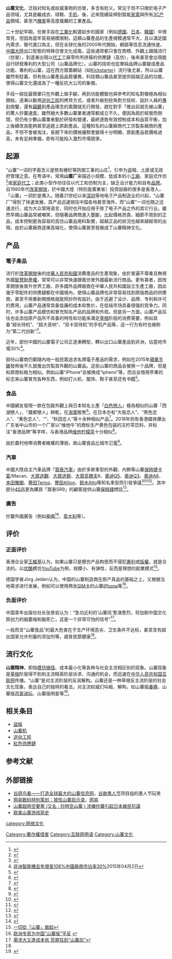 {{Redirect2|山寨|本词的其他含义|山寨乡}}
'''山寨文化'''，泛指对知名或权威事物的仿冒，多含有贬义。常见于但不只限於电子产品领域，尤其是繼成衣、球鞋、[[手机|手机]]、後，近來陸續延伸到智能[[家電|家電]]與所有[[3C产品|3C产品]]領域，甚至汽[[機車|機車]]等高度複雜的工業產品。

二十世紀早期，仿冒手段在[[工業化|工業化]]較遲起步的國家（例如[[德國|德國]]、[[日本|日本]]、[[韓國|韓國]]）中很常見，但因為當年貿易規模限制，這類山寨產品的生產規模通常不大，且以滿足國內需求、替代進口為主，但在全球化後的2000年代開始，網路等信息流通快速，[[中國大陸|中國大陸]]出口型態的特殊仿冒文化成風，這些通常都只會在商標、外觀上跟隨流行（仿冒），到逐漸出現以[[代工|代工]]工廠零件所拼揍的供應鏈（高仿），後來甚至會出現能自行研發專利的大型公司（山寨品牌化）。山寨的技術也從單純品牌山寨變成產品功能、專利的山寨，這在西方眾籌網站（如[[Kickstarter|Kickstarter]]）流行後尤甚，所以山寨雖然有貶義，但有些山寨產品品質優異，科技類山寨品甚至提供超越正品的功能，使得山寨文化還成為了一種反抗大公司的象徵。

手段一般從最簡單只在外觀上做手腳，再到功能體驗也與參考的知名對像極為相似開始，逐漸以動用[[逆向工程|逆向工程]]的拷貝方式，或者升級到挖角對方技術、設計人員的[[專利|專利]]借鑒，還有[[竊聽|竊聽]]到產品理念的風聲就先行開發，趕在對手「推出前就先被山寨」的驚人抄襲速度。雖然絕大多數山寨業者通常都成立不久，便因為疏於經營而倒閉，但仍有少數山寨業者勤於研發和營運，最終達致有效控制成本和品質平衡，加上後續改良能夠甚至追趕上原創產品，這種知名的山寨廠商代工仿製各廠商的產品，不但不會被淘汰，長期下來的價格優勢會變得十分明顯，原創產品若價格過高，未有足夠準備，即有可能陷入激烈市場競爭。

==起源==
“山寨”一词的字面含义是筑有栅栏等防御工事的山庄<ref name="山寨">{{cite book|author=中国社会科学院语言研究所词典编辑室|title=现代汉语词典|publisher=商务印书馆出版}}</ref>，引申为盗贼、[[土匪|土匪]]或无政府管理之意。在粤语中，常用'''山寨厂'''来描述小规模、低成本的小[[工廠|工廠]]、家庭式作坊<ref name="沙玉伟"> {{cite journal|title=“山寨”新义说略|journal=中国科技术语|date=2008|author=沙玉伟|volume=|issue=6|pages=59-60|id= |url=|format=|accessdate=2009-03-21 }}</ref>或[[家庭代工|家庭代工]]；此类小型作坊往往以代工和仿制为主，缺乏设计能力和自有[[品牌|品牌]]。自1980年代[[改革開放|改革開放]]，於中國大陸（特別是廣東省）投資設廠的很多是香港人，「山寨」一詞於是傳入。随着21世纪以来[[深圳|深圳]]等地电子产品制造业的兴起，“山寨厂”得到了快速发展，其产品迅速销往中国各地甚至海外，而“山寨”一词也随之迅速流行，成为大众常用语言，同时也开始应用于除了电子产品之外的其它行业。雖然早期山寨品常被嘲笑，但隨著品牌商進入壟斷，比起價格昂貴、細節不周到的正品，成本控制更為容易的高仿山寨品用料紮實，超越正品的狀況也越來越經常的出現，由於山寨廠商逐漸高端化，使得山寨甚至發展成了山寨精神文化。

==产品==
===電子產品===
{{main|山寨机}}

流行於[[改革開放|改革開放]]後的[[中華人民共和國|中華人民共和國]]消費產品的生產現象，由於普遍不尊重且無視外國[[智慧財產權|智慧財產權]]，常常可以非常快速跟風仿冒外國最新流行商品。更有甚者，因改革開放後晉升世界工廠，許多國外品牌廠商在中華人民共和國設立生產工廠，因此幾乎零配件的供應鏈都在中國境內，使得山寨品牌也非常容易找到原版商品的供應商，甚至不用重新開規格就能照抄所有設計。由于逃避了设计、品牌、专利和许可的费用，山寨产品通常具备低廉的成本和售价，在低端市场具备很强的竞争力。同时，许多山寨产品模仿和冒充知名产品的品牌和外观。但是另一方面，山寨产品往往也会添加原产品所不具备的特性和功能来满足[[草根|草根]]阶层的消费需要，例如具备“超长待机”、“超大音响”、“双卡双待机”的手机产品等，这一行为有时也被称为“第二代创新”<ref>{{cite news|title=DAN BREZNITZ TESTIFIES BEFORE SENATE U.S. - CHINA ECONOMIC AND SECURITY REVIEW COMMISSION|url=http://www.gatech.edu/newsroom/release.html?nid=131541|accessdate=2012-05-24|date=May 18, 2012}}</ref>。

近年，部份中國的山寨電子公司正逐漸轉型，轉以出口山寨產品到非洲，佔當地市場30%<ref> [http://news.sina.com.tw/article/20150402/14104593.html 非洲智能機去年增長108%中國廠商市佔率30%]2015年04月2日 </ref>。

部份山寨商仍緊隨內地一般民眾追求名牌電子產品的需求，例如在2015年[[蘋果手錶|蘋果手錶]]發佈後不久就推出仿製其外觀的山寨品。这些山寨的商品会被换一个品牌，但是和原商标极为相似。例如山寨“iPhone”会被换成“ipheno”等，而且会借用苹果的标志来山寨冒充各种东西，例如打火机、服饰、鞋子甚至还有书籍<ref>{{cite news|url=http://www.bbc.com/zhongwen/trad/business/2015/03/150317_taobao_iwatch_alibaba|title=淘寶網開售山寨Apple Watch|date=2015年3月17日|publisher=[英国广播公司#.E4.B8.AD.E6.96.87.E7.B6.B2|BBC中文網}}</ref>。

===食品===
中國網友發現一款在包裝外觀上與日本知名土產「[[白色戀人|白色戀人]]」極為相似的山寨「西湖戀人」、「魔都戀人」餅乾，在[[淘寶|淘寶]]販售<ref>{{cite news|url=http://hk.apple.nextmedia.com/realtime/china/20150623/53885084|title=山寨強國又一傑作 「西湖戀人」好眼熟|date=2015年6月23日}}</ref>。在日本亦有“大阪恋人”、“黑色恋人”、“黄色恋人”、“{{link-ja|有趣恋人|面白い恋人}}”、“秋田恋人”等十余种相似产品<ref>{{cite web|title=実は他にもこんなに有った！噂の「白い恋人」のパロディ商品大集合|url=https://matome.naver.jp/odai/2132292071101236901|publisher=NAVER|date=2012-06-13}}</ref>。2018年则有香港媒体爆出广东省中山市的一个厂家以“维他牛”的商标生产黄色包装的冻柠茶饮料，并标注“香港品牌”等字样，与香港品牌[[維他|维他柠檬茶]]十分相似<ref>{{cite news|title=簡體字包裝標明「香港品牌」　「維他牛」檸檬茶熱傳　公司在中山|url=https://www.hk01.com/%E7%86%B1%E7%88%86%E8%A9%B1%E9%A1%8C/171634/%E7%B0%A1%E9%AB%94%E5%AD%97%E5%8C%85%E8%A3%9D%E6%A8%99%E6%98%8E-%E9%A6%99%E6%B8%AF%E5%93%81%E7%89%8C-%E7%B6%AD%E4%BB%96%E7%89%9B-%E6%AA%B8%E6%AA%AC%E8%8C%B6%E7%86%B1%E5%82%B3-%E5%85%AC%E5%8F%B8%E5%9C%A8%E4%B8%AD%E5%B1%B1|publisher=香港01|date=2018-03-25}}</ref>。

由於農村地帶消費者維權的薄弱，故山寨食品比城市氾濫<ref name="fake_food">{{cite web|url=http://paper.wenweipo.com/2015/06/17/CH1506170009.htm|title=農村消費維權薄弱 山寨食品氾濫|publisher=[[文汇报_(香港)|文匯報]]|date=2015-06-17}}</ref>。

===汽車===
中國大陸自主汽車品牌「[[眾泰汽車|眾泰汽車]]」由於多款車型的外觀、內飾等山寨[[保時捷卡宴|保時捷卡宴]]/Macan、[[大眾途觀|大眾途觀]]、[[大眾途銳|大眾途銳]]、[[大眾高爾夫|大眾高爾夫]]6、[[奧迪Q5|奧迪Q5]]、[[奧迪Q3|奧迪Q3]]、[[奧迪A6|奧迪A6]]、[[本田雅閣|本田雅閣]]、[[豐田Terios|豐田Terios]]、[[豐田Allion|豐田Allion]]、[[鈴木Alto|鈴木Alto]]等知名車型而引發爭議<ref>{{cite news|url=http://finance.sina.com.cn/chanjing/gsnews/2016-10-13/doc-ifxwvpaq1193018.shtml|title=深扒中国汽车山寨史：众泰严重抄袭保时捷引外媒关注|publisher=新浪財經|date=2016-10-13 |accessdate=2017-05-24}}</ref><ref>{{cite news|url=http://www.changjiangtimes.com/2015/09/511362.html|title=众泰汽车“借鉴门”挫伤自主品牌|publisher=長江商報|date=2015-09-14 |accessdate=2017-05-24}}</ref><ref>{{cite news|url=https://www.sohu.com/a/131984509_629444|title=深度 - 靠山寨出名的众泰汽车，在资本市场却玩出了高智商|publisher=搜狐汽車|date=2017-04-04 |accessdate=2017-05-24}}</ref>。其中部分[[4S店|4S店]]更為購買「眾泰SR9」的顧客提供山寨[[保時捷|保時捷]]標誌<ref>{{cite news|url=http://www.sohu.com/a/136522056_540811|title=买辆众泰SR9把车标改成保时捷，算不算犯法？|publisher=搜狐汽車|date=2017-04-26 |accessdate=2017-05-24}}</ref>。

===廣吿===
抄襲外國廣告（例如[[泰國|泰國]]<ref>{{cite news|url=https://m.youtube.com/watch?v=Jaqvp-NYwyo|title=居然連廣吿都可以有。。。。山寨版 [小偷篇] (第二PART為中文山寨版)？|date=2017-07-07 |accessdate=2017-07-10}}</ref>、[[意大利|意大利]]等）。

==评价==
===正面评价===
香港企业家[[王維基|王維基]]认为，如果山寨只是模仿产品构思而不侵犯[[專利|專利]]或[[版權|版權]]，就是合法的。以[[优酷|优酷]]模仿[[YouTube|YouTube]]为例，规模小、有弹性，反而是理想的創業模式<ref>[http://news.hkheadline.com/dailynews/headline_news_detail_columnist.asp?id=136969&section_name=wtt&kw=27 一切從「山寨」做起]</ref>。

德国学者Jörg Jelden认为，中国的山寨制造商在原产真品的基础之上，又根据当地需求进行发展，例如可以使用两张[[SIM卡|SIM卡]]的山寨[[iPhone|iPhone]]等<ref>[http://blog.ifeng.com/article/2458427.html 欧洲专家为中国“山寨版”平反] {{webarchive|url=https://web.archive.org/web/20131112003628/http://blog.ifeng.com/article/2458427.html |date=2013-11-12 }}</ref>。

===负面评价===
中国青年出版社社长张景岩认为：“急功近利的‘山寨风’愈演愈烈，将加剧中国文化原创力的脑萎缩和脑死亡，这是一个非常可怕的信号”<ref>[http://culture.people.com.cn/GB/40473/70988/8476460.html 需求大又逢成本低 荧屏狂刮“山寨风”]</ref>。

一般而言“山寨食品”的最大危害在于生产环境恶劣、卫生条件不达标，甚至含有超出国家允许剂量的添加剂等，威脅民眾健康<ref name="fake_food"/>。

==流行文化==
'''山寨精神'''，即指[[惡搞|模仿搞怪]]、成本最小化等各种与社会主流相区别的现象。山寨现象是[[草根|草根]]阶层得不到和主流精英阶层诉求、沟通的机会，而迅速在[[中华人民共和国互联网|中华人民共和国互联网]]传播。“山寨”是对主流阶层的反讽解构。山寨还是一种草根反主流阶层的社会文化现象，表达自己的独特的看法，对主流权威们叫板、解构，如山寨版[[春晚|春晚]]、山寨版[[百家讲坛|百家讲坛]]、山寨版明星等<ref>{{Cite web |url=http://it.people.com.cn/GB/42891/42895/8600580.html |title=“山寨精神”背后是谋杀中国创新精神 |access-date=2009-01-07 |archive-url=https://web.archive.org/web/20090509153539/http://it.people.com.cn/GB/42891/42895/8600580.html |archive-date=2009-05-09 |dead-url=yes }}</ref>。

==相关条目==
*[[盜版|盜版]]
*[[山寨机|山寨机]]
*[[逆向工程|逆向工程]]
*[[紅色供應鏈|紅色供應鏈]]

==参考文献==
{{reflist|2}}

==外部链接==
*[https://web.archive.org/web/20090403051035/http://www.google.cn/intl/zh-CN/google_pigeon/index.html 谷鸽鸟看——打造全球最大的山寨信息网]，[[谷歌|谷歌]][[愚人节|愚人节]]项目组的愚人节玩笑
*[http://tech.163.com/digi/2008shanzhai/ 网易数码特别策划：狼性山寨启示录]，[[网易|网易]]
*[http://ds-hk.net/redirect.php?tid=143764&goto=lastpost 山寨超時空要塞 (又名 : 抄時空山寨 ) 涉嫌抄襲引起日本線民抗議]
*[https://web.archive.org/web/20120723225321/http://game.chinanews.com/special/game/Copycat.html 欧美山寨游戏简史]

[[Category:著作權侵害|Category:著作權侵害]]
[[category:网络文化|category:网络文化]]
[[Category:互联网用语|Category:互联网用语]]
[[Category:山寨文化|Category:山寨文化]]
